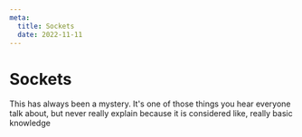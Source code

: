 ```yaml
---
meta:
  title: Sockets
  date: 2022-11-11
---
```


# Sockets

This has always been a mystery. It's one of those things you hear everyone talk
about, but never really explain because it is considered like, really basic
knowledge
